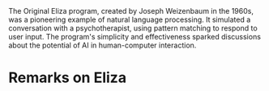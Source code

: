 <Box>
The Original Eliza program, created by Joseph Weizenbaum in the 1960s, was a pioneering example of natural language processing. It simulated a conversation with a psychotherapist, using pattern matching to respond to user input. 
The program's simplicity and effectiveness sparked discussions about the potential of AI in human-computer 
interaction.
</Box>

# Remarks on Eliza